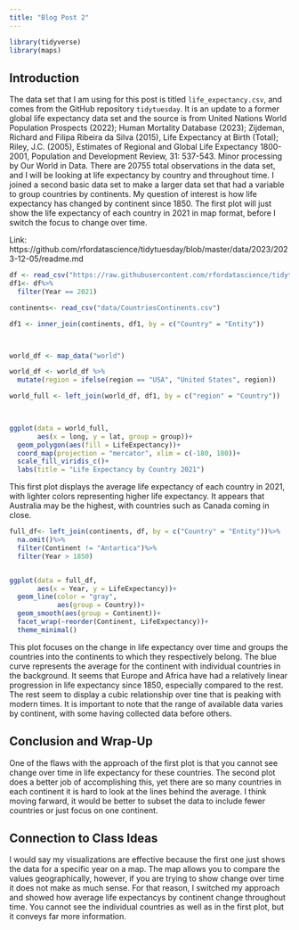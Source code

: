 ```yaml
---
title: "Blog Post 2"
---
```


```r
library(tidyverse)
library(maps)
```
## Introduction
The data set that I am using for this post is titled `life_expectancy.csv`, and  comes from the GitHub repository `tidytuesday`. It is an update to a former global life expectancy data set and the source is from United Nations World Population Prospects (2022); Human Mortality Database (2023); Zijdeman, Richard and Filipa Ribeira da Silva (2015), Life Expectancy at Birth (Total); Riley, J.C. (2005), Estimates of Regional and Global Life Expectancy 1800-2001, Population and Development Review, 31: 537-543. Minor processing by Our World in Data. There are 20755 total observations in the data set, and I will be looking at life expectancy by country and throughout time. I joined a second basic data set to make a larger data set that had a variable to group countries by continents. My question of interest is how life expectancy has changed by continent since 1850. The first plot will just show the life expectancy of each country in 2021 in map format, before I switch the focus to change over time.

Link: https://github.com/rfordatascience/tidytuesday/blob/master/data/2023/2023-12-05/readme.md 




```r
df <- read_csv("https://raw.githubusercontent.com/rfordatascience/tidytuesday/master/data/2023/2023-12-05/life_expectancy.csv")
df1<- df%>%
  filter(Year == 2021)

continents<- read_csv("data/CountriesContinents.csv")

df1 <- inner_join(continents, df1, by = c("Country" = "Entity"))



world_df <- map_data("world")

world_df <- world_df %>%
  mutate(region = ifelse(region == "USA", "United States", region))

world_full <- left_join(world_df, df1, by = c("region" = "Country"))
  


ggplot(data = world_full,
       aes(x = long, y = lat, group = group))+
  geom_polygon(aes(fill = LifeExpectancy))+
  coord_map(projection = "mercator", xlim = c(-180, 180))+
  scale_fill_viridis_c()+
  labs(title = "Life Expectancy by Country 2021")
```
This first plot displays the average life expectancy of each country in 2021, with lighter colors representing higher life expectancy. 
It appears that Australia may be the highest, with countries such as Canada coming in close. 

```r
full_df<- left_join(continents, df, by = c("Country" = "Entity"))%>%
  na.omit()%>%
  filter(Continent != "Antartica")%>%
  filter(Year > 1850)


ggplot(data = full_df, 
       aes(x = Year, y = LifeExpectancy))+
  geom_line(color = "gray", 
            aes(group = Country))+
  geom_smooth(aes(group = Continent))+
  facet_wrap(~reorder(Continent, LifeExpectancy))+
  theme_minimal()
```
This plot focuses on the change in life expectancy over time and groups the countries into the continents to which they respectively belong. The blue curve represents the average for the continent with individual countries in the background. It seems that Europe and Africa have had a relatively linear progression in life expectancy since 1850, especially compared to the rest. The rest seem to display a cubic relationship over tine that is peaking with modern times. It is important to note that the range of available data varies by continent, with some having collected data before others. 


## Conclusion and Wrap-Up
One of the flaws with the approach of the first plot is that you cannot see change over time in life expectancy for these countries. The second plot does a better job of accomplishing this, yet there are so many countries in each continent it is hard to look at the lines behind the average. I think moving farward, it would be better to subset the data to include fewer countries or just focus on one continent. 


## Connection to Class Ideas
I would say my visualizations are effective because the first one just shows the data for a specific year on a map. The map allows you to compare the values geographically, however, if you are trying to show change over time it does not make as much sense. For that reason, I switched my approach and showed how average life expectancys by continent change throughout time. You cannot see the individual countries as well as in the first plot, but it conveys far more information. 